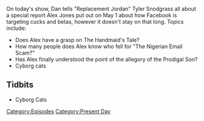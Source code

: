 {{DEFAULTSORT:
    #_EPISODE_0037:May 1, 2017
}}{{Episode
    | title           = May 1, 2017
    | caption         = [https://knowledgefight.libsyn.com/knowledge-fight-may-1-2017 Listen to this episode on Libsyn]
    | episodeNumber   = 37
    | length          = 01:34:16
    | airDate         = May 5, 2017
    | coverageDate    = May 1, 2017
    | episodeType     = [[:Category:Present Day|Present Day]]
    | previousEpisode = [[36: June 29, 2015]]
    | nextEpisode     = [[38: 30 Hour Marathon Coverage]]
}}

{{Stub}}

On today's show, Dan tells "Replacement Jordan" Tyler Snodgrass all about a special report Alex Jones put out on May 1 about how Facebook is targeting cucks and betas, however it doesn't stay on that long. Topics include:

*Does Alex have a grasp on The Handmaid's Tale?
*How many people does Alex know who fell for "The Nigerian Email Scam?"
*Has Alex finally understood the point of the allegory of the Prodigal Son?
*Cyborg cats

==Tidbits==

*Cyborg Cats

[[Category:Episodes]]
[[Category:Present Day]]
